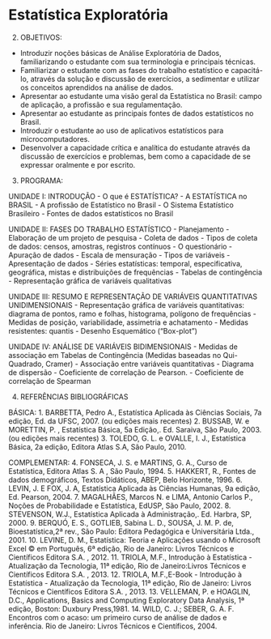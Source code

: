 # Estatística Exploratória

2. OBJETIVOS:
 - Introduzir noções básicas de Análise Exploratória de Dados, familiarizando o estudante com sua terminologia e principais técnicas.
 - Familiarizar o estudante com as fases do trabalho estatístico e capacitá-lo, através da solução e discussão de exercícios, a sedimentar e utilizar os conceitos aprendidos na análise de dados.
 - Apresentar ao estudante uma visão geral da Estatística no Brasil: campo de aplicação, a profissão e sua regulamentação.
 - Apresentar ao estudante as principais fontes de dados estatísticos no Brasil.
 - Introduzir o estudante ao uso de aplicativos estatísticos para microcomputadores.
 - Desenvolver a capacidade crítica e analítica do estudante através da discussão de exercícios e problemas, bem como a capacidade de se expressar oralmente e por escrito.

3. PROGRAMA:

UNIDADE I: INTRODUÇÃO
- O que é ESTATÍSTICA?
- A ESTATÍSTICA no BRASIL
- A profissão de Estatístico no Brasil
- O Sistema Estatístico Brasileiro
- Fontes de dados estatísticos no Brasil

UNIDADE II: FASES DO TRABALHO ESTATÍSTICO
- Planejamento
  - Elaboração de um projeto de pesquisa
- Coleta de dados
  - Tipos de coleta de dados: censos, amostras, registros contínuos
  - O questionário
- Apuração de dados
  - Escala de mensuração
  - Tipos de variáveis
- Apresentação de dados
  - Séries estatísticas: temporal, especificativa, geográfica, mistas e distribuições de frequências
  - Tabelas de contingência
  - Representação gráfica de variáveis qualitativas

UNIDADE III: RESUMO E REPRESENTAÇÃO DE VARIÁVEIS QUANTITATIVAS UNIDIMENSIONAIS
- Representação gráfica de variáveis quantitativas: diagrama de pontos, ramo e folhas, histograma, polígono de frequências
- Medidas de posição, variabilidade, assimetria e achatamento
- Medidas resistentes: quantis
- Desenho Esquemático (“Box-plot”)

UNIDADE IV: ANÁLISE DE VARIÁVEIS BIDIMENSIONAIS
- Medidas de associação em Tabelas de Contingência (Medidas baseadas no Qui-Quadrado, Cramer)
- Associação entre variáveis quantitativas
  - Diagrama de dispersão
  - Coeficiente de correlação de Pearson.
  - Coeficiente de correlação de Spearman

4. REFERÊNCIAS BIBLIOGRÁFICAS

BÁSICA:
1. BARBETTA, Pedro A., Estatística Aplicada às Ciências Sociais, 7a edição, Ed. da UFSC, 2007. (ou edições mais recentes)
2. BUSSAB, W.  e MORETTIN, P. ,  Estatística Básica, 5a Edição,.  Ed. Saraiva, São Paulo, 2003.(ou edições mais recentes)
3. TOLEDO, G. L. e OVALLE, I. J., Estatística Básica, 2a edição, Editora Atlas S.A, São Paulo, 2010.

COMPLEMENTAR:
4. FONSECA, J. S. e MARTINS, G. A., Curso de Estatística, Editora Atlas S. A , São Paulo, 1994.
5. HAKKERT, R., Fontes de dados demográficos, Textos Didáticos, ABEP, Belo Horizonte, 1996.
6. LEVIN, J. E FOX, J. A, Estatística Aplicada às Ciências Humanas, 9a edição, Ed. Pearson, 2004.
7. MAGALHÃES, Marcos N. e LIMA, Antonio Carlos P., Noções de Probabilidade e Estatística, EdUSP, São Paulo, 2002.
8. STEVENSON, W.J., Estatística Aplicada à Administração,. Ed. Harbra, SP, 2000.
9. BERQUÓ, E. S., GOTLIEB, Sabina L. D., SOUSA, J. M. P. de, Bioestatística,2ª rev., São Paulo: Editora Pedagógica e Universitária Ltda., 2001.
10. LEVINE, D. M., Estatística: Teoria e Aplicações usando o Microsoft Excel © em Português, 6ª edição, Rio de Janeiro: Livros Técnicos e Científicos Editora S.A. , 2012.
11. TRIOLA, M.F., Introdução à Estatística - Atualização da Tecnologia, 11ª edição, Rio de Janeiro:Livros Técnicos e Científicos Editora S.A. , 2013.
12. TRIOLA, M.F.,E-Book - Introdução à Estatística - Atualização da Tecnologia, 11ª edição, Rio de Janeiro: Livros Técnicos e Científicos Editora S.A. , 2013.
13. VELLEMAN, P. e HOAGLIN, D.C., Applications, Basics and Computing Exploratory Data Analysis, 1ª edição, Boston: Duxbury Press,1981.
14. WILD, C. J.; SEBER, G. A. F. Encontros com o acaso: um primeiro curso de análise de dados e inferência. Rio de Janeiro: Livros Técnicos e Científicos, 2004.